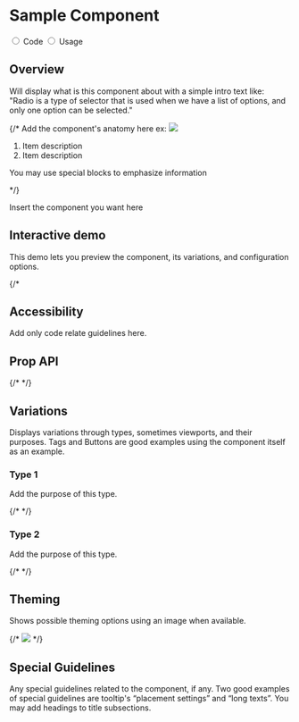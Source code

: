 
<!--- 
Import all related components and assets here. Ex: 

--->

<Meta title="Components/Sample" />


<div className="docs-title docs-title--with-tab">
  <div>
    <h1 className="docs-title__text">Sample Component</h1>
  </div>
</div>

<div className="docs-content">
  <div className="simple-tab-wrapper"></div>
  <input className="simple-tab" type="radio" name="type-tab" id="tab1" defaultChecked/>
  <label htmlFor="tab1">Code</label>

  <input className="simple-tab" type="radio" name="type-tab" id="tab2" />
  <label htmlFor="tab2">Usage</label>

  <div className="simple-tab__content content1">
  <h2>Overview</h2>
  <p>Will display what is this component about with a simple intro text like: "Radio is a type of selector that is used when we have a list of options, and only one option can be selected."</p>
  <div className="doc-anatomy-block">
    {/* Add the component's anatomy here ex:
    <img src="docs/sample-component/sample-anatomy.png" />
    <ol>
      <li>Item description</li>
      <li>Item description</li>
    </ol>
    <div className="doc-em-block">
      <p>You may use special blocks to emphasize information</p>
    </div> */}
  </div>

  <Preview>
    <Story name="Overview">
      <Fragment>
        <p>Insert the component you want here</p>
      </Fragment>
    </Story>
  </Preview>

  <h2>Interactive demo</h2>
  <p>This demo lets you preview the component, its variations, and configuration options.</p>
  {/*<SamplePlayground />

  <h2>Accessibility</h2>
  <p>Add only code relate guidelines here.</p>

  <h2>Prop API</h2>
  {/* <Props of={SampleComponent} /> */}
  </div>

  <div className="simple-tab__content content2">
  <h2>Variations</h2>
  <p>Displays variations through types, sometimes viewports, and their purposes. Tags and Buttons are good examples using the component itself as an example.</p>
  <h3>Type 1</h3>
  <p>Add the purpose of this type.</p>
  {/* <SampleComponentType1 /> */}
  <h3>Type 2</h3>
  <p>Add the purpose of this type.</p>
  {/* <SampleComponentType2 /> */}

  <h2>Theming</h2> 
  <p>Shows possible theming options using an image when available.</p>
  {/* <img src="docs/sample-component/sample-theme.png" /> */}

  <h2>Special Guidelines</h2>
  <p>Any special guidelines related to the component, if any. Two good examples of special guidelines are tooltip's “placement settings” and “long texts”. You may add headings to title subsections.</p>
  </div>
</div>